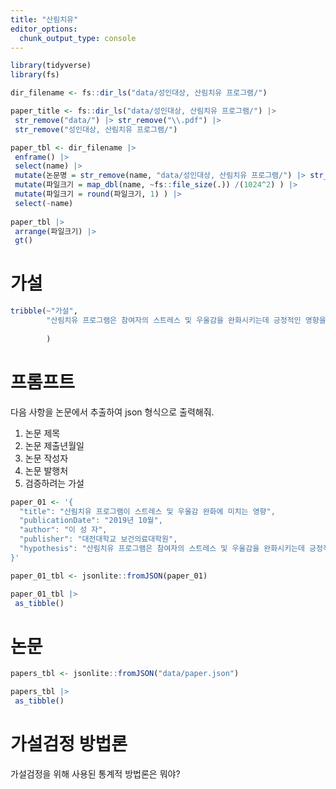 ```yaml
---
title: "산림치유"
editor_options: 
  chunk_output_type: console
---
```


```r
library(tidyverse)
library(fs)

dir_filename <- fs::dir_ls("data/성인대상, 산림치유 프로그램/")

paper_title <- fs::dir_ls("data/성인대상, 산림치유 프로그램/") |> 
 str_remove("data/") |> str_remove("\\.pdf") |> 
 str_remove("성인대상, 산림치유 프로그램/") 

paper_tbl <- dir_filename |> 
 enframe() |> 
 select(name) |> 
 mutate(논문명 = str_remove(name, "data/성인대상, 산림치유 프로그램/") |> str_remove("\\.pdf")) |> 
 mutate(파일크기 = map_dbl(name, ~fs::file_size(.)) /(1024^2) ) |> 
 mutate(파일크기 = round(파일크기, 1) ) |>
 select(-name)
 
paper_tbl |> 
 arrange(파일크기) |> 
 gt()
```


# 가설

```r
tribble(~"가설",
        "산림치유 프로그램은 참여자의 스트레스 및 우울감을 완화시키는데 긍정적인 영향을 미칠 것이다.",
        
        )
```


# 프롬프트

다음 사항을 논문에서 추출하여 json 형식으로 출력해줘.

1. 논문 제목
2. 논문 제출년월일
3. 논문 작성자
4. 논문 발행처
5. 검증하려는 가설

```r
paper_01 <- '{
  "title": "산림치유 프로그램이 스트레스 및 우울감 완화에 미치는 영향",
  "publicationDate": "2019년 10월",
  "author": "이 성 자",
  "publisher": "대전대학교 보건의료대학원",
  "hypothesis": "산림치유 프로그램은 참여자의 스트레스 및 우울감을 완화시키는데 긍정적인 영향을 미칠 것이다."
}'

paper_01_tbl <- jsonlite::fromJSON(paper_01) 

paper_01_tbl |> 
 as_tibble()

```

# 논문

```r
papers_tbl <- jsonlite::fromJSON("data/paper.json") 

papers_tbl |> 
 as_tibble()

```

# 가설검정 방법론

가설검정을 위해 사용된 통계적 방법론은 뭐야?



